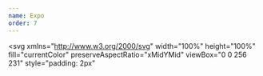 ```yaml
---
name: Expo
order: 7
---
```


<svg
  xmlns="http://www.w3.org/2000/svg"
  width="100%"
  height="100%"
  fill="currentColor"
  preserveAspectRatio="xMidYMid"
  viewBox="0 0 256 231"
  style="padding: 2px"
>
  <path d="M121.309 84.6733c2.0935-3.0859 4.3853-3.4783 6.2445-3.4783 1.8591 0 4.9563.3924 7.0507 3.4783 16.5021 22.6663 43.7414 67.8187 63.835 101.1254 13.1033 21.7208 23.1677 38.4032 25.2325 40.5262 7.7513 7.97 18.3819 3.003 24.5591-6.0371 6.0814-8.9 7.7693-15.1494 7.7693-21.8166 0-4.541-88.1048-168.3998-96.9778-182.039C150.4893 3.3136 147.71 0 133.1055 0h-10.9288c-14.561 0-16.6652 3.3136-25.199 16.4322C88.1055 30.0714.0001 193.9302.0001 198.4712c0 6.6672 1.6883 12.9166 7.7698 21.8166 6.1772 9.0401 16.8077 14.0072 24.5587 6.0371 2.065-2.123 12.1295-18.8054 25.233-40.5262 20.0932-33.3067 47.2452-78.4591 63.7474-101.1254Z" />
</svg>
